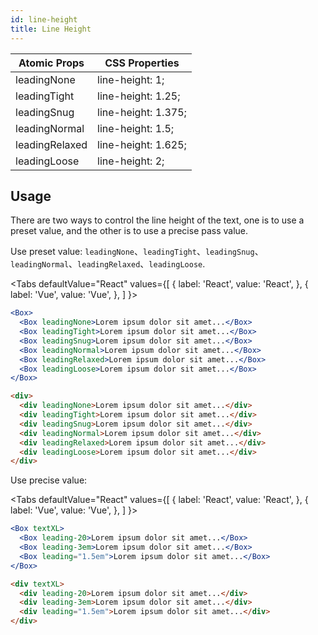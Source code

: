 ```yaml
---
id: line-height
title: Line Height
---
```




| Atomic Props   | CSS Properties      |
| -------------- | ------------------- |
| leadingNone    | line-height: 1;     |
| leadingTight   | line-height: 1.25;  |
| leadingSnug    | line-height: 1.375; |
| leadingNormal  | line-height: 1.5;   |
| leadingRelaxed | line-height: 1.625; |
| leadingLoose   | line-height: 2;     |

## Usage

There are two ways to control the line height of the text, one is to use a preset value, and the other is to use a precise pass value.

Use preset value: `leadingNone`、`leadingTight`、`leadingSnug`、`leadingNormal`、`leadingRelaxed`、`leadingLoose`.

<LineHeight />

<Tabs
defaultValue="React"
values={[
{ label: 'React', value: 'React', },
{ label: 'Vue', value: 'Vue', },
]
}>
<TabItem value="React">

```jsx
<Box>
  <Box leadingNone>Lorem ipsum dolor sit amet...</Box>
  <Box leadingTight>Lorem ipsum dolor sit amet...</Box>
  <Box leadingSnug>Lorem ipsum dolor sit amet...</Box>
  <Box leadingNormal>Lorem ipsum dolor sit amet...</Box>
  <Box leadingRelaxed>Lorem ipsum dolor sit amet...</Box>
  <Box leadingLoose>Lorem ipsum dolor sit amet...</Box>
</Box>
```

</TabItem>
<TabItem value="Vue">

```html
<div>
  <div leadingNone>Lorem ipsum dolor sit amet...</div>
  <div leadingTight>Lorem ipsum dolor sit amet...</div>
  <div leadingSnug>Lorem ipsum dolor sit amet...</div>
  <div leadingNormal>Lorem ipsum dolor sit amet...</div>
  <div leadingRelaxed>Lorem ipsum dolor sit amet...</div>
  <div leadingLoose>Lorem ipsum dolor sit amet...</div>
</div>
```

</TabItem>
</Tabs>

Use precise value:

<Tabs
defaultValue="React"
values={[
{ label: 'React', value: 'React', },
{ label: 'Vue', value: 'Vue', },
]
}>
<TabItem value="React">

```jsx live
<Box textXL>
  <Box leading-20>Lorem ipsum dolor sit amet...</Box>
  <Box leading-3em>Lorem ipsum dolor sit amet...</Box>
  <Box leading="1.5em">Lorem ipsum dolor sit amet...</Box>
</Box>
```

</TabItem>
<TabItem value="Vue">

```html
<div textXL>
  <div leading-20>Lorem ipsum dolor sit amet...</div>
  <div leading-3em>Lorem ipsum dolor sit amet...</div>
  <div leading="1.5em">Lorem ipsum dolor sit amet...</div>
</div>
```

</TabItem>
</Tabs>

